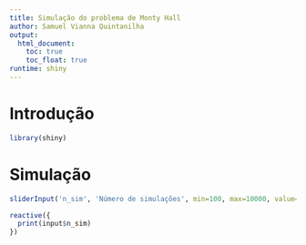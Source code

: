 ---
title: Simulação do problema de Monty Hall
author: Samuel Vianna Quintanilha
output: 
  html_document:
    toc: true
    toc_float: true
runtime: shiny
---

# Introdução

```{r}
library(shiny)
```


# Simulação

```{r}

sliderInput('n_sim', 'Número de simulações', min=100, max=10000, value=1000)

reactive({
  print(input$n_sim)
})

```

